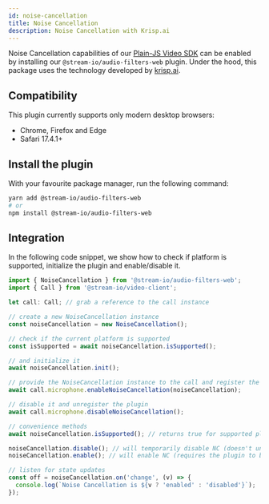 ```yaml
---
id: noise-cancellation
title: Noise Cancellation
description: Noise Cancellation with Krisp.ai
---
```


Noise Cancellation capabilities of our [Plain-JS Video SDK](https://getstream.io/video/sdk/javascript/) can be enabled by
installing our `@stream-io/audio-filters-web` plugin. Under the hood, this package uses the technology developed
by [krisp.ai](https://krisp.ai/).

## Compatibility

This plugin currently supports only modern desktop browsers:

- Chrome, Firefox and Edge
- Safari 17.4.1+

## Install the plugin

With your favourite package manager, run the following command:

```bash
yarn add @stream-io/audio-filters-web
# or
npm install @stream-io/audio-filters-web
```

## Integration

In the following code snippet, we show how to check if platform is supported, initialize the plugin and enable/disable it.

```typescript
import { NoiseCancellation } from '@stream-io/audio-filters-web';
import { Call } from '@stream-io/video-client';

let call: Call; // grab a reference to the call instance

// create a new NoiseCancellation instance
const noiseCancellation = new NoiseCancellation();

// check if the current platform is supported
const isSupported = await noiseCancellation.isSupported();

// and initialize it
await noiseCancellation.init();

// provide the NoiseCancellation instance to the call and register the plugin
await call.microphone.enableNoiseCancellation(noiseCancellation);

// disable it and unregister the plugin
await call.microphone.disableNoiseCancellation();

// convenience methods
await noiseCancellation.isSupported(); // returns true for supported platforms

noiseCancellation.disable(); // will temporarily disable NC (doesn't unregister the plugin)
noiseCancellation.enable(); // will enable NC (requires the plugin to be registered first)

// listen for state updates
const off = noiseCancellation.on('change', (v) => {
  console.log(`Noise Cancellation is ${v ? 'enabled' : 'disabled'}`);
});
```
